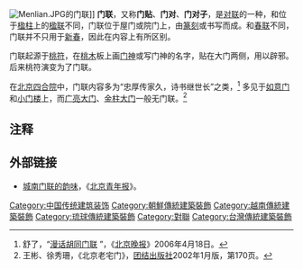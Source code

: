 {{distinguish|楹聯}}
[[File:Menlian.JPG|thumb]]的门联]]
'''门联'''，又称'''门贴'''、'''门对'''、'''门对子'''，是[[对联|对联]]的一种，和位于[[楹柱|楹柱]]上的[[楹联|楹联]]不同，门联位于屋门或院门上，由[[篆刻|篆刻]]或书写而成。和[[春联|春联]]不同，门联并不只用于[[新春|新春]]，因此在内容上有所区别。

门联起源于[[桃符|桃符]]，在[[桃木|桃木]]板上画[[门神|门神]]或写门神的名字，贴在大门两侧，用以辟邪。后来桃符演变为了门联。

在[[北京四合院|北京四合院]]中，门联内容多为“忠厚传家久，诗书继世长”之类，<ref>舒了，“[http://www.bj.xinhuanet.com/bjpd_sdwm/2006-04/18/content_6769267.htm 漫话胡同门联] {{webarchive|url=https://web.archive.org/web/20071016084018/http://www.bj.xinhuanet.com/bjpd_sdwm/2006-04/18/content_6769267.htm |date=2007-10-16 }}”，《[[北京晚报|北京晚报]]》2006年4月18日。</ref> 多见于[[如意门|如意门]]和[[小门楼|小门楼]]上，而[[广亮大门|广亮大门]]、[[金柱大门|金柱大门]]一般无门联。<ref>王彬、徐秀珊，《北京老宅门》，[[团结出版社|团结出版社]]2002年1月版，第170页。</ref>

==注释==
<div class="references-small">
<references />
</div>

==外部链接==
* [https://web.archive.org/web/20060516220906/http://www.ynet.com/view.jsp?oid=8619024 城南门联的韵味]，《[[北京青年报|北京青年报]]》。

[[Category:中国传统建筑装饰|Category:中国传统建筑装饰]]
[[Category:朝鮮傳統建築裝飾|Category:朝鮮傳統建築裝飾]]
[[Category:越南傳統建築裝飾|Category:越南傳統建築裝飾]]
[[Category:琉球傳統建築裝飾|Category:琉球傳統建築裝飾]]
[[Category:對聯|Category:對聯]]
[[Category:台灣傳統建築裝飾|Category:台灣傳統建築裝飾]]